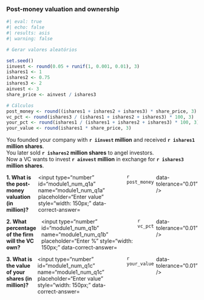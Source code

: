 
### Post-money valuation and ownership



```r
#| eval: true
#| echo: false
#| results: asis
#| warning: false

# Gerar valores aleatórios

set.seed()
iinvest <- round(0.05 + runif(1, 0.001, 0.01), 3)
ishares1 <- 1
ishares2 <- 0.75
ishares3 <- 2
ainvest <- 3
share_price <- ainvest / ishares3

# Cálculos
post_money <- round((ishares1 + ishares2 + ishares3) * share_price, 3)
vc_pct <- round(ishares3 / (ishares1 + ishares2 + ishares3) * 100, 3)
your_pct <- round(ishares1 / (ishares1 + ishares2 + ishares3) * 100, 3)
your_value <- round(ishares1 * share_price, 3)
```



You founded your company with **`r iinvest` million** and received **`r ishares1` million shares**.  
You later sold **`r ishares2` million shares** to angel investors.  
Now a VC wants to invest **`r ainvest` million** in exchange for **`r ishares3` million shares**.


::: {.question-block}

<form onsubmit="event.preventDefault();" style="display: flex; flex-direction: row; gap: 6px;">
  <span><strong>1. What is the post-money valuation (in million)?</strong></span>
  <input type="number" id="module1_num_q1a" name="module1_num_q1a" placeholder="Enter value" style="width: 150px;"
         data-correct-answer=`r post_money` data-tolerance="0.01" />
</form>

<div id="feedback-module1_num_q1a" class="feedback" data-status="" style="display:none;">
✅ Post-money = (Total shares) × (Price per share)  
= (`r ishares1 + ishares2 + ishares3`) × (`r round(share_price,3)`) = **`r post_money` million**
</div>

:::

::: {.question-block}

<form onsubmit="event.preventDefault();" style="display: flex; flex-direction: row; gap: 6px;">
  <span><strong>2. What percentage of the firm will the VC own?</strong></span>
  <input type="number" id="module1_num_q1b" name="module1_num_q1b" placeholder="Enter %" style="width: 150px;"
         data-correct-answer=`r vc_pct` data-tolerance="0.01" />
</form>

<div id="feedback-module1_num_q1b" class="feedback" data-status="" style="display:none;">
✅ VC Ownership = `r ishares3` / (`r ishares1 + ishares2 + ishares3`) × 100 = **`r vc_pct`%**
</div>

:::

::: {.question-block}

<form onsubmit="event.preventDefault();" style="display: flex; flex-direction: row; gap: 6px;">
  <span><strong>3. What is the value of your shares (in million)?</strong></span>
  <input type="number" id="module1_num_q1c" name="module1_num_q1c" placeholder="Enter value" style="width: 150px;"
         data-correct-answer=`r your_value` data-tolerance="0.01" />
</form>

<div id="feedback-module1_num_q1c" class="feedback" data-status="" style="display:none;">
✅ Value = `r ishares1` × `r round(share_price,3)` = **`r your_value` million**
</div>

:::
